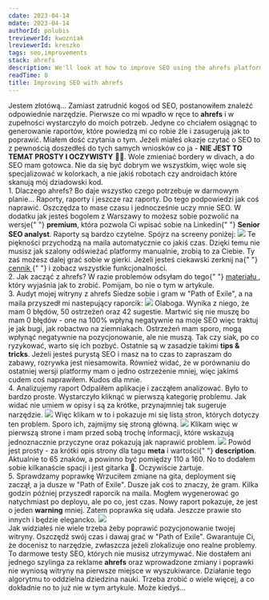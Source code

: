 ```yaml
---
cdate: 2023-04-14
mdate: 2023-04-14
authorId: polubis
treviewerId: kwozniak
lreviewerId: kreszko
tags: seo,improvements
stack: ahrefs
description: We'll look at how to improve SEO using the ahrefs platform and play with the reports that are available in the free plan.
readTime: 8
title: Improving SEO with ahrefs
---
```


<Prelude label="Wstęp">
  <M>
    Jestem złotówą... Zamiast zatrudnić kogoś od SEO, postanowiłem znaleźć
    odpowiednie narzędzie.
  </M>
  <M>
    Pierwsze co mi wpadło w ręce to <B>ahrefs</B> i w zupełności wystarczyło do
    moich potrzeb. Jedyne co chciałem osiągnąć to generowanie raportów, które
    powiedzą mi co robie źle i zasugerują jak to poprawić. Miałem dość czytania
    o tym. Jeżeli miałeś okazje czytać o SEO to z pewnością doszedłeś do tych
    samych wniosków co ja - <B>NIE JEST TO TEMAT PROSTY I OCZYWISTY</B> 🤦‍♂️.
  </M>
  <M>
    Wole zmieniać bordery w divach, a do SEO mam gotowca. Nie da się być dobrym
    we wszystkim, więc wole się specjalizować w kolorkach, a nie jakiś robotach
    czy androidach które skanują mój dziadowski kod.
  </M>
</Prelude>

<Section>
  <XL>1. Dlaczego ahrefs?</XL>
  <M>
    Bo daje wszystko czego potrzebuje w darmowym planie... Raporty, raporty i
    jeszcze raz raporty. Do tego podpowiedzi jak coś naprawić. Oszczędza to mase
    czasu i jednocześnie uczy mnie SEO.
  </M>
  <M>
    W dodatku jak jesteś bogolem z Warszawy to możesz sobie pozwolić na wersje{" "}
    <B>premium</B>, która pozwola Ci wpisać sobie na Linkedin{" "}
    <B>Senior SEO analyst</B>.
  </M>
  <M>Raporty są bardzo czytelne. Spójrz na screeny poniżej:</M>
  <Img
    src="/assets/improving-seo-with-ahrefs/ahrefs-report.jpg"
    description="Wygląd raportu"
  />
  <M>
    Te piękności przychodzą na maila automatycznie co jakiś czas. Dzięki temu
    nie musisz jak szalony odświeżać platformy manualnie, zrobią to za Ciebie.
    Ty zaś możesz dalej grać sobie w gierki.
  </M>
  <Hint hasBg>
    Jeżeli jesteś ciekawski zerknij na{" "}
    <A href="https://ahrefs.com/pl/pricing" outside>
      cennik
    </A>{" "}
    i zobacz wszystkie funkcjonalności.
  </Hint>
</Section>

<Section>
  <XL>2. Jak zacząć z ahrefs?</XL>
  <List items="Załóż konto,Podłącz witryne,Zaloguj się,Przejdź do zakładki Side Audit,Wygeneruj pierszy raport" />
  <M>
    W razie problemów odsyłam do tego{" "}
    <A href="https://www.youtube.com/watch?v=oJPGa0J6p5Q&t=1s" outside>
      materiału
    </A>
    , który wyjaśnia jak to zrobić. Pomijam, bo nie o tym w artykule.
  </M>
</Section>

<Section>
  <XL>3. Audyt mojej witryny z ahrefs</XL>
  <M>
    Siedze sobie i gram w "Path of Exile", a na maila przyszedł mi nastepujący
    raporcik:
  </M>
  <Img
    src="/assets/improving-seo-with-ahrefs/ahrefs.jpg"
    description="Powiadomienie od ahrefs"
  />
  <M>
    Olaboga. Wynika z niego, że mam 0 błędów, 50 ostrzeżeń oraz 42 sugestie.
    Martwić się nie muszę bo mam 0 błędów - one na 100% wpłyną negatywnie na
    moje SEO więc traktuj je jak bugi, jak robactwo na ziemniakach.
  </M>
  <M>
    Ostrzeżeń mam sporo, mogą wpłynąć negatywnie na pozycjonowanie, ale nie
    muszą. Tak czy siak, po co ryzykować, warto się ich pozbyć.
  </M>
  <M>
    Ostatnie są w zasadzie takimi <B>tips & tricks</B>. Jeżeli jesteś purystą
    SEO i masz na to czas to zapraszam do zabawy, rozrywka jest niesamowita.
  </M>
  <M>
    Również widać, że w porównaniu do ostatniej wersji platformy mam o jedno
    ostrzeżenie mniej, więc jakimś cudem coś naprawiłem. Kudos dla mnie.
  </M>
</Section>

<Section>
  <XL>4. Analizujemy raport</XL>
  <M>
    Odpaliłem aplikacje i zacząłem analizować. Było to bardzo proste.
    Wystarczyło kliknąć w pierwszą kategorię problemu. Jak widać nie umiem w
    opisy i są za krótke, przynajmniej tak sugeruje narzędzie.
  </M>
  <Img src="/assets/improving-seo-with-ahrefs/description-link.jpg" />
  <M>
    Więc klikam w to i pokazuje mi się lista stron, których dotyczy ten problem.
    Sporo ich, zajmijmy się stroną główną.
  </M>
  <Img src="/assets/improving-seo-with-ahrefs/problems.jpg" />
  <M>
    Klikam więc w pierwszą strone i mam przed sobą trochę informacji, które
    wskazują jednoznacznie przyczyne oraz pokazują jak naprawić problem.
  </M>
  <Img
    src="/assets/improving-seo-with-ahrefs/home.jpg"
    description="1 ostrzeżenie i 2 sugestie"
  />
  <M>
    Powód jest prosty - za krótki opis strony dla tagu <B>meta</B> i wartości{" "}
    <B>description</B>. Aktualnie to 65 znaków, a powinno być pomiędzy 110 a
    160. No to dodałem sobie kilkanaście spacji i jest gitarka 💩. Oczywiście
    żartuje.
  </M>
</Section>

<Section>
  <XL>5. Sprawdzamy poprawkę</XL>
  <M>
    Wrzuciłem zmiane na gita, deployment się zaczął, a ja dusze w "Path of
    Exile". Dusze jak coś to znaczy, że gram. Kilka godzin później przyszedł
    raporcik na maila. Mogłem wygenerować go natychmiast po deployu, ale po co,
    jest czas.
  </M>
  <M>
    Nowy raport pokazuje, że jest o jeden <B>warning</B> mniej. Zatem poprawka
    się udała. Jeszcze prawie sto innych i będzie elegancko.
  </M>
  <Img
    src="/assets/improving-seo-with-ahrefs/final.jpg"
    description="Nowe, lepsze SEO"
  />
</Section>

<Summary label="Podsumowanie">
  <M>
    Jak widziałeś nie wiele trzeba żeby poprawić pozycjonowanie twojej witryny.
    Oszczędź swój czas i dawaj grać w "Path of Exile". Gwarantuje Ci, że
    docenisz to narzędzie, zwłaszcza jeżeli zlokalizuje ono realne problemy. To
    darmowe testy SEO, których nie musisz utrzymywać.
  </M>
  <Hint hasBg>
    Nie dostałem ani jednego szylinga za reklame <B>ahrefs</B> oraz wprowadzone
    zmiany i poprawki nie wyniosą witryny na pierwsze miejsce w wyszukiwarce.
    Działanie tego algorytmu to oddzielna dziedzina nauki. Trzeba zrobić o wiele
    więcej, a co dokładnie no to już nie w tym artykule. Może kiedyś...
  </Hint>
</Summary>

